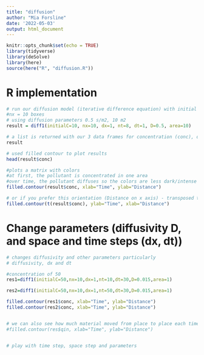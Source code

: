 ```yaml
---
title: "diffusion"
author: "Mia Forsline"
date: '2022-05-03'
output: html_document
---
```



```r
knitr::opts_chunk$set(echo = TRUE)
library(tidyverse)
library(deSolve)
library(here)
source(here("R", "diffusion.R"))
```

# R implementation

```r
# run our diffusion model (iterative difference equation) with initial concentration of 10, for 8 timestep (size 1m), and 10 space steps (size 1s)
#nx = 10 boxes
# using diffusion parameters 0.5 s/m2, 10 m2
result = diff1(initialC=10, nx=10, dx=1, nt=8, dt=1, D=0.5, area=10)

# a list is returned with our 3 data frames for concentration (conc), qin and qout
result
```


```r
# used filled contour to plot results
head(result$conc)
```


```r
#plots a matrix with colors 
#at first, the pollutant is concentrated in one area
#over time, the pollutant diffuses so the colors are less dark/intense - moving towards equilibrium 
filled.contour(result$conc, xlab="Time", ylab="Distance")
```


```r
# or if you prefer this orientation (Distance on x axis) - transposed the plot 
filled.contour(t(result$conc), ylab="Time", xlab="Distance")
```

# Change parameters (diffusivity D, and space and time steps (dx, dt))

```r
# changes diffusivity and other parameters particularly
# diffusivity, dx and dt

#concentration of 50 
res1=diff1(initialC=50,nx=10,dx=1,nt=10,dt=30,D=0.015,area=1)

res2=diff1(initialC=50,nx=10,dx=1,nt=50,dt=30,D=0.015,area=1)

filled.contour(res1$conc, xlab="Time", ylab="Distance")
filled.contour(res2$conc, xlab="Time", ylab="Distance")


# we can also see how much material moved from place to place each time step
#filled.contour(res$qin, xlab="Time", ylab="Distance")


# play with time step, space step and parameters


```